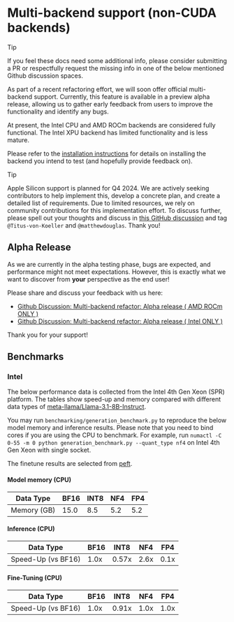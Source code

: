 # Multi-backend support (non-CUDA backends)

> [!Tip]
> If you feel these docs need some additional info, please consider submitting a PR or respectfully request the missing info in one of the below mentioned Github discussion spaces.

As part of a recent refactoring effort, we will soon offer official multi-backend support. Currently, this feature is available in a preview alpha release, allowing us to gather early feedback from users to improve the functionality and identify any bugs.

At present, the Intel CPU and AMD ROCm backends are considered fully functional. The Intel XPU backend has limited functionality and is less mature.

Please refer to the [installation instructions](./installation#multi-backend) for details on installing the backend you intend to test (and hopefully provide feedback on).

> [!Tip]
> Apple Silicon support is planned for Q4 2024. We are actively seeking contributors to help implement this, develop a concrete plan, and create a detailed list of requirements. Due to limited resources, we rely on community contributions for this implementation effort. To discuss further, please spell out your thoughts and discuss in [this GitHub discussion](https://github.com/bitsandbytes-foundation/bitsandbytes/discussions/1340) and tag `@Titus-von-Koeller` and `@matthewdouglas`. Thank you!

## Alpha Release

As we are currently in the alpha testing phase, bugs are expected, and performance might not meet expectations. However, this is exactly what we want to discover from **your** perspective as the end user!

Please share and discuss your feedback with us here:

- [Github Discussion: Multi-backend refactor: Alpha release ( AMD ROCm ONLY )](https://github.com/bitsandbytes-foundation/bitsandbytes/discussions/1339)
- [Github Discussion: Multi-backend refactor: Alpha release ( Intel ONLY )](https://github.com/bitsandbytes-foundation/bitsandbytes/discussions/1338)

Thank you for your support!

## Benchmarks

### Intel

The below performance data is collected from the Intel 4th Gen Xeon (SPR) platform. The tables show speed-up and memory compared with different data types of [meta-llama/Llama-3.1-8B-Instruct](https://huggingface.co/meta-llama/Llama-3.1-8B-Instruct).

You may run `benchmarking/generation_benchmark.py` to reproduce the below model memory and inference results. Please note that you need to bind cores if you are using the CPU to benchmark. For example, run `numactl -C 0-55 -m 0 python generation_benchmark.py --quant_type nf4` on Intel 4th Gen Xeon with single socket.

The finetune results are selected from [peft](https://github.com/huggingface/peft/blob/main/examples/olora_finetuning/olora_finetuning.py).

#### Model memory (CPU)
| Data Type | BF16 | INT8 | NF4 | FP4 |
|---|---|---|---|---|
| Memory (GB) | 15.0 | 8.5 | 5.2 | 5.2 |

#### Inference (CPU)

| Data Type | BF16 | INT8 | NF4 | FP4 |
|---|---|---|---|---|
| Speed-Up (vs BF16) | 1.0x | 0.57x | 2.6x | 0.1x |

#### Fine-Tuning (CPU)

| Data Type | BF16 | INT8 | NF4 | FP4 |
|---|---|---|---|---|
| Speed-Up (vs BF16) | 1.0x | 0.91x | 1.0x | 1.0x |
